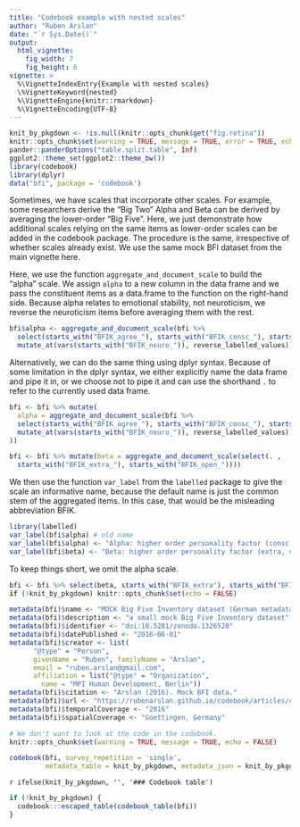 ```yaml
---
title: "Codebook example with nested scales"
author: "Ruben Arslan"
date: "`r Sys.Date()`"
output:
  html_vignette:
    fig_width: 7
    fig_height: 6
vignette: >
  %\VignetteIndexEntry{Example with nested scales}
  \%VignetteKeyword{nested}
  %\VignetteEngine{knitr::rmarkdown}
  %\VignetteEncoding{UTF-8}
---
```


```r
knit_by_pkgdown <- !is.null(knitr::opts_chunk$get("fig.retina"))
knitr::opts_chunk$set(warning = TRUE, message = TRUE, error = TRUE, echo = TRUE)
pander::panderOptions("table.split.table", Inf)
ggplot2::theme_set(ggplot2::theme_bw())
library(codebook)
library(dplyr)
data("bfi", package = 'codebook')
```

Sometimes, we have scales that incorporate other scales. For example, some researchers
derive the "Big Two" Alpha and Beta can be derived by averaging the lower-order
"Big Five". Here, we just demonstrate how additional scales relying on the same
items as lower-order scales can be added in the codebook package. The procedure 
is the same, irrespective of whether scales already exist. We use the same
mock BFI dataset from the main vignette here.

Here, we use the function `aggregate_and_document_scale` to build the "alpha"
scale. We assign `alpha` to a new column in the data frame and we pass the constituent
items as a data.frame to the function on the right-hand side. Because alpha
relates to emotional stability, not neuroticism, we reverse the neuroticism
items before averaging them with the rest.

```r
bfi$alpha <- aggregate_and_document_scale(bfi %>% 
  select(starts_with("BFIK_agree_"), starts_with("BFIK_consc_"), starts_with("BFIK_neuro_")) %>% 
  mutate_at(vars(starts_with("BFIK_neuro_")), reverse_labelled_values))
```

Alternatively, we can do the same thing using dplyr syntax. Because of some limitation
in the dplyr syntax, we either explicitly name the data frame and pipe it in,
or we choose not to pipe it and can use the shorthand `.` to refer to the currently
used data frame.

```r
bfi <- bfi %>% mutate(
  alpha = aggregate_and_document_scale(bfi %>% 
  select(starts_with("BFIK_agree_"), starts_with("BFIK_consc_"), starts_with("BFIK_neuro_")) %>% 
  mutate_at(vars(starts_with("BFIK_neuro_")), reverse_labelled_values)
))

bfi <- bfi %>% mutate(beta = aggregate_and_document_scale(select(. ,
  starts_with("BFIK_extra_"), starts_with("BFIK_open_"))))
```

We then use the function `var_label` from the `labelled` package to give the 
scale an informative name, because the default name is just the common stem of
the aggregated items. In this case, that would be the misleading abbreviation BFIK.
```r
library(labelled)
var_label(bfi$alpha) # old name
var_label(bfi$alpha) <- "Alpha: higher order personality factor (consc, neuro, agree)"
var_label(bfi$beta) <- "Beta: higher order personality factor (extra, open)"
```

To keep things short, we omit the alpha scale.
```r
bfi <- bfi %>% select(beta, starts_with("BFIK_extra"), starts_with("BFIK_open"))
if (!knit_by_pkgdown) knitr::opts_chunk$set(echo = FALSE)
```

```r
metadata(bfi)$name <- "MOCK Big Five Inventory dataset (German metadata demo)"
metadata(bfi)$description <- "a small mock Big Five Inventory dataset"
metadata(bfi)$identifier <- "doi:10.5281/zenodo.1326520"
metadata(bfi)$datePublished <- "2016-06-01"
metadata(bfi)$creator <- list(
      "@type" = "Person",
      givenName = "Ruben", familyName = "Arslan",
      email = "ruben.arslan@gmail.com", 
      affiliation = list("@type" = "Organization",
        name = "MPI Human Development, Berlin"))
metadata(bfi)$citation <- "Arslan (2016). Mock BFI data."
metadata(bfi)$url <- "https://rubenarslan.github.io/codebook/articles/codebook.html"
metadata(bfi)$temporalCoverage <- "2016" 
metadata(bfi)$spatialCoverage <- "Goettingen, Germany" 
```

```r
# We don't want to look at the code in the codebook.
knitr::opts_chunk$set(warning = TRUE, message = TRUE, echo = FALSE)
```

```r
codebook(bfi, survey_repetition = 'single',
         metadata_table = knit_by_pkgdown, metadata_json = knit_by_pkgdown)
```


`r ifelse(knit_by_pkgdown, '', '### Codebook table')`

```r
if (!knit_by_pkgdown) {
  codebook:::escaped_table(codebook_table(bfi))
}
```
